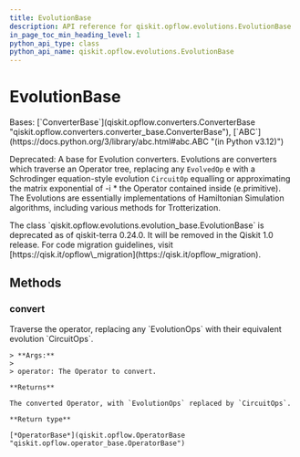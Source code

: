 ```yaml
---
title: EvolutionBase
description: API reference for qiskit.opflow.evolutions.EvolutionBase
in_page_toc_min_heading_level: 1
python_api_type: class
python_api_name: qiskit.opflow.evolutions.EvolutionBase
---
```


# EvolutionBase

<Class id="qiskit.opflow.evolutions.EvolutionBase" isDedicatedPage={true} github="https://github.com/qiskit/qiskit/tree/stable/0.46/qiskit/opflow/evolutions/evolution_base.py" signature="qiskit.opflow.evolutions.EvolutionBase">
  Bases: [`ConverterBase`](qiskit.opflow.converters.ConverterBase "qiskit.opflow.converters.converter_base.ConverterBase"), [`ABC`](https://docs.python.org/3/library/abc.html#abc.ABC "(in Python v3.12)")

  Deprecated: A base for Evolution converters. Evolutions are converters which traverse an Operator tree, replacing any `EvolvedOp` e with a Schrodinger equation-style evolution `CircuitOp` equalling or approximating the matrix exponential of -i \* the Operator contained inside (e.primitive). The Evolutions are essentially implementations of Hamiltonian Simulation algorithms, including various methods for Trotterization.

  <Admonition title="Deprecated since version 0.24.0" type="danger">
    The class `qiskit.opflow.evolutions.evolution_base.EvolutionBase` is deprecated as of qiskit-terra 0.24.0. It will be removed in the Qiskit 1.0 release. For code migration guidelines, visit [https://qisk.it/opflow\_migration](https://qisk.it/opflow_migration).
  </Admonition>

  ## Methods

  ### convert

  <Function id="qiskit.opflow.evolutions.EvolutionBase.convert" name="convert" signature="abstract convert(operator)">
    Traverse the operator, replacing any `EvolutionOps` with their equivalent evolution `CircuitOps`.

    > **Args:**
    >
    > operator: The Operator to convert.

    **Returns**

    The converted Operator, with `EvolutionOps` replaced by `CircuitOps`.

    **Return type**

    [*OperatorBase*](qiskit.opflow.OperatorBase "qiskit.opflow.operator_base.OperatorBase")
  </Function>
</Class>

